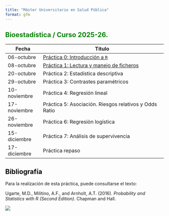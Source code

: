```yaml
---
title: "Máster Universitario en Salud Pública"
format: gfm
---
```


## Bioestadística / Curso 2025-26. {style="color: green"}

| Fecha        | Título                                                       |
|----------------|-------------------------------------------------------|
| 06-octubre   | [Práctica 0: Introducción a `R`](./Practica0.html)           |
| 08-octubre   | [Práctica 1: Lectura y manejo de ficheros](./Practica1.html) |
| 20-octubre   | Práctica 2: Estadística descriptiva      |
| 29-octubre   | Práctica 3: Contrastes paramétricos      |
| 10-noviembre | Práctica 4: Regresión lineal             |
| 17-noviembre | Práctica 5: Asociación. Riesgos relativos y Odds Ratio   |
| 26-noviembre | Práctica 6: Regresión logística          |
| 15-diciembre | Práctica 7: Análisis de supervivencia    |
| 17-diciembre | Práctica repaso                |

## Bibliografía {style="color: black"}

Para la realización de esta práctica, puede consultarse el texto:

Ugarte, M.D., Militino, A.F., and Arnholt, A.T. (2016). *Probability and Statistics with R (Second Edition)*. Chapman and Hall.

![](img/PASWR2.jpg)
